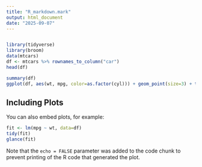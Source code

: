 ```yaml
---
title: "R_markdown.mark"
output: html_document
date: "2025-09-07"
---
```

```r

```


```r
library(tidyverse)
library(broom)
data(mtcars)
df <- mtcars %>% rownames_to_column("car")
head(df)

```


```r
summary(df)
ggplot(df, aes(wt, mpg, color=as.factor(cyl))) + geom_point(size=3) + theme_minimal()


```

## Including Plots

You can also embed plots, for example:

```r
fit <- lm(mpg ~ wt, data=df)
tidy(fit)
glance(fit)


```

Note that the `echo = FALSE` parameter was added to the code chunk to prevent printing of the R code that generated the plot.
